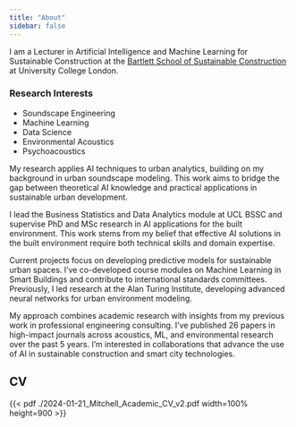 ```yaml
---
title: "About"
sidebar: false
---
```


I am a Lecturer in Artificial Intelligence and Machine Learning for Sustainable Construction at the [Bartlett School of Sustainable Construction](https://www.ucl.ac.uk/bartlett/construction/) at University College London.

### Research Interests

- Soundscape Engineering
- Machine Learning
- Data Science
- Environmental Acoustics
- Psychoacoustics

My research applies AI techniques to urban analytics, building on my background in urban soundscape modeling. This work aims to bridge the gap between theoretical AI knowledge and practical applications in sustainable urban development.

I lead the Business Statistics and Data Analytics module at UCL BSSC and supervise PhD and MSc research in AI applications for the built environment. This work stems from my belief that effective AI solutions in the built environment require both technical skills and domain expertise.

Current projects focus on developing predictive models for sustainable urban spaces. I've co-developed course modules on Machine Learning in Smart Buildings and contribute to international standards committees. Previously, I led research at the Alan Turing Institute, developing advanced neural networks for urban environment modeling.

My approach combines academic research with insights from my previous work in professional engineering consulting. I've published 26 papers in high-impact journals across acoustics, ML, and environmental research over the past 5 years. I'm interested in collaborations that advance the use of AI in sustainable construction and smart city technologies.

## CV

{{< pdf ./2024-01-21_Mitchell_Academic_CV_v2.pdf width=100% height=900 >}}


<!-- ## Education

::: {.d-flex .justify-content-between}
::: {}
**University College London**   
PhD in Environmental Acoustics and Machine Learning     
Supervisor: Prof Jian Kang      
Co-Superverisor: Dr. Phil Symonds   
:::
::: {.text-end}
London, UK  
Granted September 2022  
:::
:::
- Thesis: *Predictive Modelling of Complex Urban Soundscapes: Enabling an Engineering Approach to Soundscape Design*

::: {.d-flex .justify-content-between}
::: {}
**Cardiff University**  
BSc. (Hons) in Physics & Music  
:::
::: {.text-end}
Cardiff, Wales, UK      
Granted August 2015
:::
:::
- Dissertation: *The Physics of the Trombone Mouthpiece*

## Experience

::: {.d-flex .justify-content-between}
::: {}
**University College London**
:::
::: {.text-end}
October 2023 - present
:::
:::
*Senior Research Fellow in Soundscape Modelling*

- Supervisor: Prof Jian Kang

::: {.d-flex .justify-content-between}
::: {}
**University College London**, Institute for Environmental Design & Engineering
:::
::: {.text-end}
June 2022 - Oct 2023
:::
:::
*Research Fellow in Soundscape Modelling*

- Supervisor: Prof Jian Kang

::: {.d-flex .justify-content-between}
::: {}
**The Alan Turing Institute**, British Library, London, UK
:::
::: {.text-end}
May 2022 - March 2023
:::
:::
*Academic PI and Challenge Owner*

Funded by a UCL Health of the Public small grant, the DeLTA project aims to develop deep learning methods (specifically, a Temporal Convolutional Neural Network) for predicting annoyance
perception of various urban sounds. The Turing Data Study Group is an extension to this project carried out in partnership with the Alan Turing Institute.

- Coordinating a 5-day intensive collaborative hackathon hosted by the Turing Institute
- Prepare two large-scale datasets and define an open-ended challenge for the AI and data science experts recruited to participate in the DSG
- Lead the DSG and supervise the preparation of an openly-published report and prototype model for real-world application

::: {.d-flex .justify-content-between}
::: {}
**Hoare Lea, LLC**, London, UK
:::
::: {.text-end}
June 2019 - March 2021
:::
:::
*Acoustics Engineer / Soundscape Consultant*

- Academic/industry collaboration to design an IoT-based soundscape assessment tool

::: {.d-flex .justify-content-between}
::: {}
**Newson Brown Acoustics**, Santa Monica, CA  
:::
::: {.text-end}
June 2016 - September 2018
:::
:::
*Acoustical Consultant*

- Architectural acoustics, room acoustics modelling, & noise control

::: {.d-flex .justify-content-between}
::: {}
**Hayes McKenzie Partnership**, Machynlleth, Wales
:::
::: {.text-end}
July 2015 - April 2016
:::
:::
*Junior Acoustics Consultant*

::: {.d-flex .justify-content-between}
::: {}
**Busch Gardens Williamsburg**, Williamsburg, VA
:::
::: {.text-end}
Summer 2012
:::
:::
*Bass Trombonist*

## Associations

::: {.d-flex .justify-content-between}
::: {}
Member, **Acoustical Society of America**
:::
::: {.text-end}
2023 - Present
:::
:::

::: {.d-flex .justify-content-between}
::: {}
Associate Member, **Acoustical Society of America**
:::
::: {.text-end}
2016 - 2023
:::
:::

::: {.d-flex .justify-content-between}
::: {}
Student Member, **Institute of Acoustics**
:::
::: {.text-end}
2015 - Present
:::
:::

::: {.d-flex .justify-content-between}
::: {}
Researcher & Advisory Board Member, **International Misophonia Research Network (IMRN)**
:::
::: {.text-end}
2018 - 2022
:::
::: -->


<!-- ### Teaching

#### Facebook
::: {.d-flex .justify-content-between}
::: {}
Internal datacamp class on designing and analyzing experiments 
:::
::: {.text-end}
2017-2019
:::
:::

#### NYU Undergraduate
::: {.d-flex .justify-content-between}
::: {}
TA for Power and Politics in America (under Jonathan Nagler)
:::
::: {.text-end}
Fall 2014
:::
:::

::: {.d-flex .justify-content-between}
::: {}
TA for Games, Strategy and Politics (under Steven Brams)
:::
::: {.text-end}
Fall 2013
:::
:::

#### NYU Graduate

::: {.d-flex .justify-content-between}
::: {}
TA for Quantitative Methods II (under Nathaniel Beck)
:::
::: {.text-end}
Spring 2015
:::
:::

::: {.d-flex .justify-content-between}
::: {}
TA for Quantitative Methods II (under Cyrus Samii)
:::
::: {.text-end}
Spring 2014
:::
:::

::: {.d-flex .justify-content-between}
::: {}
High Performance Computing Talk for NYU Datalab
:::
::: {.text-end}
February 2014
:::
:::

::: {.d-flex .justify-content-between}
::: {}
Introduction to R for NYU Datalab
:::
::: {.text-end}
January 2013
:::
::: -->
